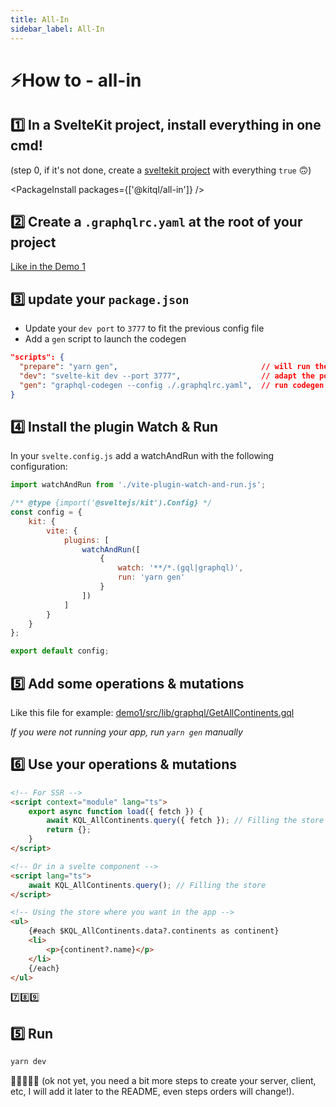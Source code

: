 ```yaml
---
title: All-In
sidebar_label: All-In
---
```


# ⚡How to - all-in

## 1️⃣ In a SvelteKit project, install everything in one cmd!

(step 0, if it's not done, create a [sveltekit project](https://kit.svelte.dev/) with everything `true` 🙃)

<PackageInstall packages={['@kitql/all-in']} />

## 2️⃣ Create a `.graphqlrc.yaml` at the root of your project

[Like in the Demo 1](https://raw.githubusercontent.com/jycouet/kitql/main/examples/demo1/.graphqlrc.yaml)

## 3️⃣ update your `package.json`

- Update your `dev port` to `3777` to fit the previous config file
- Add a `gen` script to launch the codegen

```json
"scripts": {
  "prepare": "yarn gen",                                // will run the codegen after yarn install
  "dev": "svelte-kit dev --port 3777",                  // adapt the port to your needs
  "gen": "graphql-codegen --config ./.graphqlrc.yaml",  // run codegen with the right config file
}
```

## 4️⃣ Install the plugin Watch & Run

In your `svelte.config.js` add a watchAndRun with the following configuration:

```js
import watchAndRun from './vite-plugin-watch-and-run.js';

/** @type {import('@sveltejs/kit').Config} */
const config = {
	kit: {
		vite: {
			plugins: [
				watchAndRun([
					{
						watch: '**/*.(gql|graphql)',
						run: 'yarn gen'
					}
				])
			]
		}
	}
};

export default config;
```

## 5️⃣ Add some operations & mutations

Like this file for example: [demo1/src/lib/graphql/GetAllContinents.gql](https://raw.githubusercontent.com/jycouet/kitql/main/examples/demo1/src/lib/graphql/GetAllContinents.gql)

_If you were not running your app, run `yarn gen` manually_

## 6️⃣ Use your operations & mutations

```html
<!-- For SSR -->
<script context="module" lang="ts">
	export async function load({ fetch }) {
		await KQL_AllContinents.query({ fetch }); // Filling the store
		return {};
	}
</script>

<!-- Or in a svelte component -->
<script lang="ts">
	await KQL_AllContinents.query(); // Filling the store
</script>

<!-- Using the store where you want in the app -->
<ul>
	{#each $KQL_AllContinents.data?.continents as continent}
	<li>
		<p>{continent?.name}</p>
	</li>
	{/each}
</ul>
```

7️⃣8️⃣9️⃣

## 5️⃣ Run

```bash
yarn dev
```

🥳🥳🥳🥳🥳 (ok not yet, you need a bit more steps to create your server, client, etc, I will add it later to the README, even steps orders will change!).

